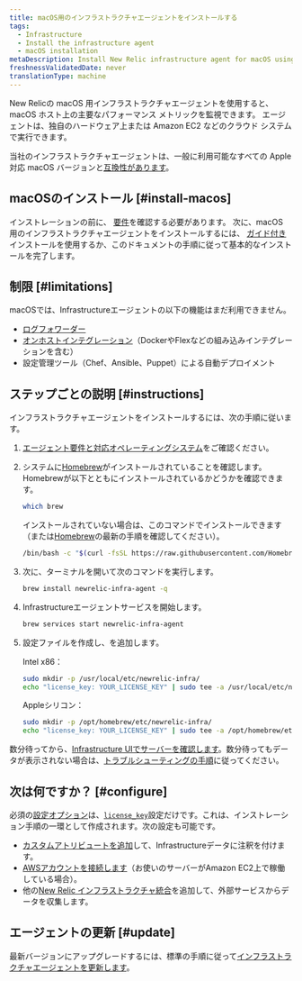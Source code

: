 ```yaml
---
title: macOS用のインフラストラクチャエージェントをインストールする
tags:
  - Infrastructure
  - Install the infrastructure agent
  - macOS installation
metaDescription: Install New Relic infrastructure agent for macOS using Homebrew.
freshnessValidatedDate: never
translationType: machine
---
```


New Relicの macOS 用インフラストラクチャエージェントを使用すると、macOS ホスト上の主要なパフォーマンス メトリックを監視できます。 エージェントは、独自のハードウェア上または Amazon EC2 などのクラウド システムで実行できます。

当社のインフラストラクチャエージェントは、一般に利用可能なすべての Apple 対応 macOS バージョンと[互換性があります](/docs/infrastructure/install-infrastructure-agent/get-started/requirements-infrastructure-agent)。

## macOSのインストール [#install-macos]

インストレーションの前に、 [要件](/docs/infrastructure/new-relic-infrastructure/getting-started/compatibility-requirements-new-relic-infrastructure)を確認する必要があります。 次に、macOS 用のインフラストラクチャエージェントをインストールするには、 [ガイド付き](/docs/full-stack-observability/observe-everything/get-started/new-relic-guided-install-overview/)インストールを使用するか、このドキュメントの手順に従って基本的なインストールを完了します。

## 制限 [#limitations]

macOSでは、Infrastructureエージェントの以下の機能はまだ利用できません。

* [ログフォワーダー](/docs/logs/enable-log-management-new-relic/enable-log-monitoring-new-relic/forward-your-logs-using-infrastructure-agent/)
* [オンホストインテグレーション](/docs/integrations/host-integrations/get-started/introduction-host-integrations/)（DockerやFlexなどの組み込みインテグレーションを含む）
* 設定管理ツール（Chef、Ansible、Puppet）による自動デプロイメント

## ステップごとの説明 [#instructions]

インフラストラクチャエージェントをインストールするには、次の手順に従います。

1. [エージェント要件と対応オペレーティングシステム](/docs/infrastructure/new-relic-infrastructure/getting-started/compatibility-requirements-new-relic-infrastructure)をご確認ください。

2. システムに[Homebrew](https://brew.sh/)がインストールされていることを確認します。Homebrewが以下とともにインストールされているかどうかを確認できます。

   ```bash
   which brew
   ```

   インストールされていない場合は、このコマンドでインストールできます（または[Homebrew](https://brew.sh/)の最新の手順を確認してください）。

   ```bash
   /bin/bash -c "$(curl -fsSL https://raw.githubusercontent.com/Homebrew/install/HEAD/install.sh)"
   ```

3. 次に、ターミナルを開いて次のコマンドを実行します。

   ```bash
   brew install newrelic-infra-agent -q
   ```

4. Infrastructureエージェントサービスを開始します。

   ```bash
   brew services start newrelic-infra-agent
   ```

5. 設定ファイルを作成し、<InlinePopover type="licenseKey" />を追加します。

   Intel x86：

   ```bash
   sudo mkdir -p /usr/local/etc/newrelic-infra/
   echo "license_key: YOUR_LICENSE_KEY" | sudo tee -a /usr/local/etc/newrelic-infra/newrelic-infra.yml
   ```

   Appleシリコン：

   ```bash
   sudo mkdir -p /opt/homebrew/etc/newrelic-infra/
   echo "license_key: YOUR_LICENSE_KEY" | sudo tee -a /opt/homebrew/etc/newrelic-infra/newrelic-infra.yml
   ```

数分待ってから、[Infrastructure UIでサーバーを確認します](/docs/infrastructure/infrastructure-ui-pages/infra-ui-overview)。数分待ってもデータが表示されない場合は、[トラブルシューティングの手順](/docs/infrastructure/new-relic-infrastructure/troubleshooting/no-data-appears-infrastructure)に従ってください。

<InstallFeedback />

## 次は何ですか？ [#configure]

必須の[設定オプション](/docs/infrastructure/install-configure-infrastructure/configuration/configure-infrastructure-agent)は、[`license_key`](/docs/Infrastructure-configure-your-agent#conf-license_key)設定だけです。これは、インストレーション手順の一環として作成されます。次の設定も可能です。

* [カスタムアトリビュートを追加](/docs/Infrastructure-configure-your-agent#conf-custom_attributes)して、Infrastructureデータに注釈を付けます。
* [AWSアカウントを接続します](/docs/infrastructure-amazon-aws-ec2-integration#connect)（お使いのサーバーがAmazon EC2上で稼働している場合）。
* 他の[New Relic インフラストラクチャ統合](/docs/infrastructure/introduction-infra-monitoring)を追加して、外部サービスからデータを収集します。

## エージェントの更新 [#update]

最新バージョンにアップグレードするには、標準の手順に従って[インフラストラクチャエージェントを更新します](/docs/infrastructure/new-relic-infrastructure/installation/update-infrastructure-agent)。